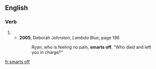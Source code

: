 ==English==

===Verb===
{{head|en|head=[[smarts]] [[off]]}}
# {{en-third-person singular of|smart off}}
#* '''2005''', Deborah Johnston, ''Lambda Blue'', page 196
#*: Ryan, who is feeling no pain, '''smarts off''', "Who died and left you in charge?"

[[fr:smarts off]]
